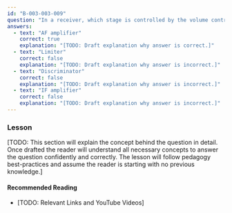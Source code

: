 ```yaml
---
id: "B-003-003-009"
question: "In a receiver, which stage is controlled by the volume control?"
answers:
  - text: "AF amplifier"
    correct: true
    explanation: "[TODO: Draft explanation why answer is correct.]"
  - text: "Limiter"
    correct: false
    explanation: "[TODO: Draft explanation why answer is incorrect.]"
  - text: "Discriminator"
    correct: false
    explanation: "[TODO: Draft explanation why answer is incorrect.]"
  - text: "IF amplifier"
    correct: false
    explanation: "[TODO: Draft explanation why answer is incorrect.]"
---
```


### Lesson

[TODO: This section will explain the concept behind the question in detail. Once drafted the reader will understand all necessary concepts to answer the question confidently and correctly. The lesson will follow pedagogy best-practices and assume the reader is starting with no previous knowledge.]

#### Recommended Reading

- [TODO: Relevant Links and YouTube Videos]
